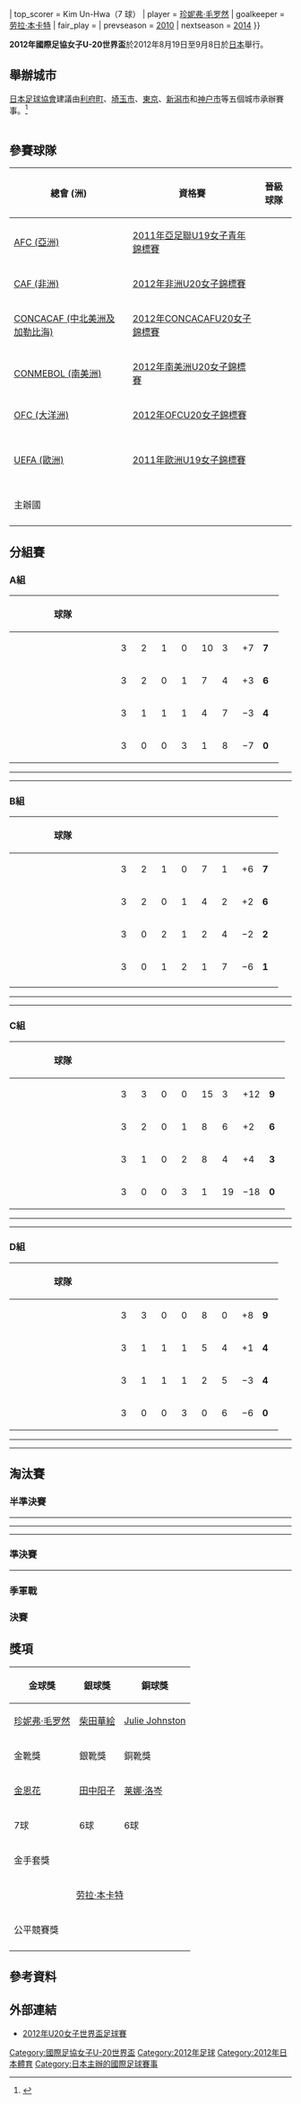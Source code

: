 {{lead section|time=2013-05-19T21:57:00+00:00}}
{{Infobox 國際足球賽事賽季
| tourney_name          = 國際足協女子U-20世界盃
| year                  = 2012年
| other_titles          = 2012 FIFA U-20女子ワールドカップ
| image                 = 2012年U20女子世界盃logo.jpg
| size                  = 200px
| caption               = 
| edition               = 6
| country               = 日本
| defending_champ_other = {{fbwu|20|GER}}
| dates                 = 8月19日–9月8日
| num_teams             = 16 隊
| confederations        = 6
| venues                = 5
| cities                = 5
| champion_other        = {{fbwu|20|USA}}
| count                 = 3
| second_other          = {{fbwu|20|GER}}
| third_other           = {{fbwu|20|JPN}}
| fourth_other          = {{fbwu|20|NGA}}
| matches               = 32
| goals                 = 104
| attendance            = {{#expr: 23995 + 2500 + 10065 + 10065 + 2400 + 2400 + 9430 + 9430 + 15545 + 15545 + 6630 + 6630 + 3100 + 3100+ 17234 + 17234 + 26273 + 26273 + 12863 + 12863 + 2450 + 2450 + 5420 + 5420 + 4735 + 16946 + 7135 + 21146 + 18217 + 7040 + 24633 + 24633}}
| top_scorer            = {{flagicon|PRK}} Kim Un-Hwa（7 球）
| player                = {{flagicon|GER}} [[珍妮弗·毛罗然|珍妮弗·毛罗然]]
| goalkeeper            = {{flagicon|GER}} [[劳拉·本卡特|劳拉·本卡特]]
| fair_play             = {{fbwu|20|JPN}}
| prevseason            = [[2010年國際足協女子U-20世界盃|2010]]
| nextseason            = [[2014年國際足協女子U-20世界盃|2014]]
}}

'''2012年國際足協女子U-20世界盃'''於2012年8月19日至9月8日於[[日本|日本]]舉行。

== 舉辦城市 ==
[[日本足球協會|日本足球協會]]建議由[[利府町|利府町]]、[[埼玉市|埼玉市]]、[[東京|東京]]、[[新潟市|新潟市]]和[[神户市|神户市]]等五個城市承辦賽事。<ref>{{cite web|url=http://mdn.mainichi.jp/mdnnews/sports/news/20120306p2g00m0sp127000c.html|title=Soccer: Miyagi among 5 venues proposed for Women's U-20 World Cup, Fukushima misses cut|publisher=Mainichi Shimbun|accessdate=2012-03-06|archiveurl=https://web.archive.org/web/20120306172126/http://mdn.mainichi.jp/mdnnews/sports/news/20120306p2g00m0sp127000c.html|archivedate=2012-03-06|deadurl=yes}}</ref>
<center>
{| class="wikitable" style="text-align:center"
|-
|-
!width=20%| [[利府町|利府町]]
!width=20%| [[埼玉市|埼玉市]]
!width=20%| [[東京|東京]]
!width=20%| [[神户市|神户市]]
!width=20%| [[广岛市|广岛市]]
|-
| [[宮城體育場|宮城體育場]] 
| [[埼玉市駒場體育場|埼玉市駒場體育場]] 
| [[國立霞丘陸上競技場|國立霞丘陸上競技場]] 
| [[神戶綜合運動公園世大運紀念體育場|神戶綜合運動公園世大運紀念體育場]]
| [[广岛广域公园陆上竞技场|广岛广域公园陆上竞技场]]
|-
| 容納人數: '''49,133'''
| 容納人數: '''21,500'''
| 容納人數: '''48,000'''
| 容納人數: '''45,000'''
| 容納人數: '''50,000'''
|-
| [[File:MiyagiStadiumTrackField.jpg|150px]]
| [[File:Komabastadium1.JPG|150px]]
| [[File:KokuritshuKasumigaoka-5.JPG|150px]]
| [[File:151017_Kobe_Universiade_Memorial_Stadium_Kobe_Japan02n.jpg|170px]]
| [[File:Bigarch050423.jpg|170px]]
|-
| <small>{{coord|38.335378|140.950567|region:JP_type:landmark|name=Miyagi Stadium}}</small>
| <small>{{coord|35.871475|139.665947|region:JP_type:landmark|name=Urawa Komaba Stadium}}</small>
| <small>{{coord|35.678084|139.714937|region:JP_type:landmark|name=National Olympic Stadium}}</small>
| <small>{{coord|34.682375|135.080348|region:JP_type:landmark|name=Kobe Universiade Memorial Stadium}}</small>
| <small>{{coord|34.440779|132.394281|region:JP_type:landmark|name=Hiroshima Big Arch}}</small>
|-
!rowspan=1 colspan=5|{{location map+ |Japan |float=center |width=500 |caption= |places=
{{location map~ |Japan |lat=38.335378 |long=140.950567 |label=[[利府町|利府町]]|position=bottom}}
{{location map~ |Japan |lat=35.871475 |long=139.665947 |label= [[埼玉市|埼玉市]] |position=left}}
{{location map~ |Japan |lat=35.678084 |long=139.714937 |label=[[東京都|東京都]] |position=right}}
{{location map~ |Japan |lat=34.682375 |long=135.080348 |label= [[神戶市|神戶市]] |position=top}}
{{location map~ |Japan |lat=34.440779 |long=132.394281 |label= [[廣島市|廣島市]] |position=bottom}}}}
|}
</center>

== 參賽球隊 ==

{| class=wikitable
! 總會 (洲)
! 資格賽
! 晉級球隊
|-
| [[亞洲足球聯盟|AFC (亞洲)]]
| [[2011年亞足聯U19女子青年錦標賽|2011年亞足聯U19女子青年錦標賽]]
| {{fbw|PRK}}<br />{{fbw|CHN}}<br />{{fbw|KOR}}
|-
| [[非洲足球協會|CAF (非洲)]]
| [[2012年非洲U20女子錦標賽|2012年非洲U20女子錦標賽]]
| {{fbw|NGA}}<br />{{fbw|GHA}}
|-
| [[中北美洲及加勒比海足球協會|CONCACAF (中北美洲及加勒比海)]]
| [[2012年CONCACAFU20女子錦標賽|2012年CONCACAFU20女子錦標賽]]
| {{fbw|USA}}<br />{{fbw|CAN}}<br />{{fbw|MEX}}
|-
| [[南美洲足球協會|CONMEBOL (南美洲)]]
| [[2012年南美洲U20女子錦標賽|2012年南美洲U20女子錦標賽]]
| {{fbw|BRA}}<br />{{fbw|ARG}}
|-
| [[大洋洲足球協會|OFC (大洋洲)]]
| [[2012年OFCU20女子錦標賽|2012年OFCU20女子錦標賽]]
| {{fbw|NZL}}
|-
| [[歐洲足球協會聯盟|UEFA (歐洲)]]
| [[2011年歐洲U19女子錦標賽|2011年歐洲U19女子錦標賽]]
| {{fbw|GER}}<br />{{fbw|ITA}}<br />{{fbw|SUI}}<br />{{fbw|NOR}}
|-
| colspan=2|主辦國
| {{fbw|JPN}}
|-
|}

== 分組賽 ==
=== A組 ===
{| class="wikitable" style="text-align:center;"
|-
!width=175 |球隊
!width=20 |{{Tooltip|賽|Played}}
!width=20 |{{Tooltip|勝|Won}}
!width=20 |{{Tooltip|和|Draw}}
!width=20 |{{Tooltip|負|Lost}}
!width=20 |{{Tooltip|入|Goals For}}
!width=20 |{{Tooltip|失|Goals Against}}
!width=20 |{{Tooltip|差|Goal Difference}}
!width=20 |{{Tooltip|分|Points}}
|- bgcolor = ccffcc
|align=left|{{fbwu|20|JPN}}
|3||2||1||0||10||3||+7||'''7'''
|- bgcolor = ccffcc
|align=left|{{fbwu|20|MEX}}
|3||2||0||1||7||4||+3||'''6'''
|-
|align=left|{{fbwu|20|NZL}}
|3||1||1||1||4||7||−3||'''4'''
|-
|align=left|{{fbwu|20|SUI}}
|3||0||0||3||1||8||−7||'''0'''
|}

{{footballbox
|date = 2012年8月19日
|time = 16:20
|team1 = {{fbwu-rt|20|NZL}}
|score = 2 – 1
|report = [http://www.fifa.com/u20womensworldcup/matches/round=258175/match=300200415/report.html 報告]
|team2 = {{fbwu|20|SUI}}
|goals1 =[[Evie_Millynn|Millynn]] {{goal|39}}<br />[[Rosie_White|White]] {{goal|52}}
|goals2 = [[Eseosa_Aigbogun|Aigbogun]] {{goal|90+1}}
|stadium = [[利府町|利府]], [[宮城體育場|宮城體育場]]
|attendance = 9,542人
|referee = Abirami Apbai（{{nfa|SIN}}）
}}
{{footballbox
|date = 2012年8月19日
|time = 19:20
|team1 = {{fbw-rt|JPN}} 
|score = 4 – 1
|report = [http://www.fifa.com/u20womensworldcup/matches/round=258175/match=300200435/report.html 報告]
|team2 = {{fbw|MEX}}
|goals1 = [[柴田華繪|柴田華繪]] {{goal|32}}<br />[[猶本光|猶本光]] {{goal|56}}<br />[[橫山久美|橫山久美]] {{goal|77}}<br />[[田中陽子|田中陽子]] {{goal|89|pen.}}
|goals2 = Huerta {{goal|90+1}}
|stadium = [[利府町|利府]], [[宮城體育場|宮城體育場]]
|attendance = 9,542人
|referee = Christine Baitinger（{{nfa|GER}}）
 
}}
----
{{footballbox
|date = 2012年8月22日
|time = 16:20
|team1 = {{fbwu-rt|20|MEX}}
|score = 2 – 0
|report = [http://www.fifa.com/u20womensworldcup/matches/round=258175/match=300200426/report.html 報告]
|team2 = {{fbwu|20|SUI}}
|goals1 = [[Sofia_Huerta|Huerta]] {{goal|46}} <br> [[Olivia_Jiménez|Jiménez]] {{goal|90+1}}
|stadium = [[利府町|利府]], [[宮城體育場|宮城體育場]]
|attendance = 9,061
|referee = Ana Marques（{{nfa|BRA}}）
}}
{{footballbox
|date = 2012年8月22日
|time = 19:20
|team1 = {{fbwu-rt|20|JPN}}
|score = 2 – 2
|report = [http://www.fifa.com/u20womensworldcup/matches/round=258175/match=300200443/report.html 報告]
|team2 = {{fbwu|20|NZL}}
|goals1 = [[Yōko_Tanaka|Tanaka]] {{goal|37}} <br> [[Ayaka_Michigami|Michigami]] {{goal|71}}
|goals2 = [[Ayu_Nakada|Nakada]] {{goal|11|o.g.}} <br> [[Rosie_White|White]] {{goal|15}}
|stadium = [[利府町|利府]], [[宮城體育場|宮城體育場]]
|attendance = 9,061
|referee = Silvia Spinelli（{{nfa|ITA}}）
}}
----
{{footballbox
|date = 2012年8月26日
|time = 19:20
|team1 = {{fbwu-rt|20|MEX}}
|score =  4 – 0
|report = [http://www.fifa.com/u20womensworldcup/matches/round=258175/match=300200441/report.html 報告]
|team2 = {{fbwu|20|NZL}}
|goals1 = [[Sofía_Huerta|Huerta]] {{goal|47}} <br> [[Natalia_Gómez-Junco|Gómez-Junco]] {{goal|74}} <br> [[Yamile_Franco|Franco]] {{goal|85}} <br> [[Olivia_Jiménez|Jiménez]] {{goal|87}}
|goals2 = 
|stadium = [[神戸市|神戸]], [[神戶綜合運動公園世大運紀念體育場|神戶綜合運動公園世大運紀念體育場]]
|attendance = 4,659
|referee = Teodora Albon（{{nfa|ROU}}）
}}
{{footballbox
|date = 2012年8月26日
|time = 19:20
|team1 = {{fbwu-rt|20|SUI}}
|score =  0 – 4
|report = [http://www.fifa.com/u20womensworldcup/matches/round=258175/match=300200428/report.html 報告]
|team2 = {{fbwu|20|JPN}}
|goals1 =
|goals2 = [[Yōko_Tanaka|Y. Tanaka]] {{goal|30}} {{goal|47}} <br> [[Asuka_Nishikawa|Nishikawa]] {{goal|52}} <br>  [[Hikaru_Naomoto|Naomoto]] {{goal|84|pen.}}
|stadium = [[東京|東京]], [[國立霞丘陸上競技場|國立霞丘陸上競技場]]
|attendance = 16,914
|referee = Margaret Domka（{{nfa|USA}}）
}}

=== B組 ===
{| class="wikitable" style="text-align:center;"
|-
!width=175 |球隊
!width=20 |{{Tooltip|賽|Played}}
!width=20 |{{Tooltip|勝|Won}}
!width=20 |{{Tooltip|和|Draw}}
!width=20 |{{Tooltip|負|Lost}}
!width=20 |{{Tooltip|入|Goals For}}
!width=20 |{{Tooltip|失|Goals Against}}
!width=20 |{{Tooltip|差|Goal Difference}}
!width=20 |{{Tooltip|分|Points}}
|- bgcolor=ccffcc
|align=left|{{fbwu|20|NGA}}
|3||2||1||0||7||1||+6||'''7'''
|- bgcolor=ccffcc
|align=left|{{fbwu|20|KOR}}
|3||2||0||1||4||2||+2||'''6'''
|-
|align=left|{{fbwu|20|BRA}}
|3||0||2||1||2||4||−2||'''2'''
|-
|align=left|{{fbwu|20|ITA}}
|3||0||1||2||1||7||−6||'''1'''
|-
|}

{{footballbox
|date = 2012年8月19日
|time = 15:00
|team1 = {{fbwu-rt|20|BRA}}
|score = 1 – 1
|report = [http://www.fifa.com/u20womensworldcup/matches/round=258175/match=300200422/report.html 報告]
|team2 = {{fbwu|20|ITA}}
|goals1 = [[Amanda_(footballer)|Amanda]] {{goal|90+2}}
|goals2 = [[Elena_Linari|Linari]] {{goal|38}}
|stadium = [[埼玉市駒場體育場|埼玉市駒場體育場]]
|attendance = 2,511人
|referee = Margaret Domka（{{nfa|USA}}）
}}
{{footballbox
|date = 2012年8月19日
|time = 18:00
|team1 = {{fbwu-rt|20|NGA}}
|score = 2 – 0
|report = [http://www.fifa.com/u20womensworldcup/matches/round=258175/match=300200436/report.html 報告]
|team2 = {{fbwu|20|KOR}}
|goals1 = [[Ngozi_Okobi|Okobi]] {{goal|15}}<br />[[Desire_Oparanozie|Oparanozie]] {{goal|67}}
|goals2 = 
|stadium = [[埼玉市駒場體育場|埼玉市駒場體育場]]
|attendance = 2,511人
|referee = Dianne Ferreira-James（{{nfa|GUY}}）
}}
----
{{footballbox
|date = 2012年8月22日
|time = 15:00
|team1 = {{fbwu-rt|20|BRA}}
|score = 1 – 1
|report = [http://www.fifa.com/u20womensworldcup/matches/round=258175/match=300200431/report.html 報告]
|team2 = {{fbwu|20|NGA}}
|goals1 = [[Giovanna_Oliveira|Giovanna Oliveira]] {{goal|87}}
|goals2 = [[Francisca_Ordega|Ordega]] {{goal|44}}
|stadium = [[埼玉市駒場體育場|埼玉市駒場體育場]]
|attendance = 2,539
|referee = Esther Staubli（{{nfa|SUI}}）
}}
{{footballbox
|date = 2012年8月22日
|time = 18:00
|team1 = {{fbwu-rt|20|ITA}}
|score = 0 – 2
|report = [http://www.fifa.com/u20womensworldcup/matches/round=258175/match=300200444/report.html 報告]
|team2 = {{fbwu|20|KOR}}
|goals1 =
|goals2 = [[Lee_Geum-Min|Lee Geum-Min]] {{goal|54}} <br> [[Jeoun_Eun-Ha|Jeoun Eun-Ha]] {{goal|56}}
|stadium = [[埼玉市駒場體育場|埼玉市駒場體育場]]
|attendance = 2,539
|referee = Lucila Venegas（{{nfa|MEX}}）
}}
----
{{footballbox
|date = 2012年8月26日
|time = 16:20
|team1 = {{fbwu-rt|20|ITA}}
|score = 0 – 4
|report = [http://www.fifa.com/u20womensworldcup/matches/round=258175/match=300200430/report.html 報告]
|team2 = {{fbwu|20|NGA}}
|goals1 =
|goals2 = [[Francisca_Ordega|Ordega]] {{goal|22||40||47}}<br/>[[Osarenoma_Igbinovia|Igbinovia]] {{goal|86}}
|stadium = [[神戸市|神戸]], [[神戶綜合運動公園世大運紀念體育場|神戶綜合運動公園世大運紀念體育場]]
|attendance = 4,659
|referee = Qin Liang（{{nfa|CHN}}）
}}
{{footballbox
|date = 2012年8月26日
|time = 16:20
|team1 = {{fbwu-rt|20|KOR}}
|score = 2 – 0
|report = [http://www.fifa.com/u20womensworldcup/matches/round=258175/match=300200445/report.html 報告]
|team2 = {{fbwu|20|BRA}}
|goals1 = [[Jeoun_Eun-Ha|Jeoun Eun-Ha]] {{goal|74||82}}
|goals2 = 
|stadium = [[東京|東京]], [[國立霞丘陸上競技場|國立霞丘陸上競技場]]
|attendance = 16,914
|referee = Christine Baitinger（{{nfa|GER}}）
}}

=== C組 ===
{| class="wikitable" style="text-align:center;"
|-
!width=175 |球隊
!width=20 |{{Tooltip|賽|Played}}
!width=20 |{{Tooltip|勝|Won}}
!width=20 |{{Tooltip|和|Draw}}
!width=20 |{{Tooltip|負|Lost}}
!width=20 |{{Tooltip|入|Goals For}}
!width=20 |{{Tooltip|失|Goals Against}}
!width=20 |{{Tooltip|差|Goal Difference}}
!width=20 |{{Tooltip|分|Points}}
|-bgcolor=ccffcc
|align=left|{{fbwu|20|PRK}}
|3||3||0||0||15||3||+12||'''9'''
|-bgcolor=ccffcc
|align=left|{{fbwu|20|NOR}}
|3||2||0||1||8||6||+2||'''6'''
|-
|align=left|{{fbwu|20|CAN}}
|3||1||0||2||8||4||+4||'''3'''
|-
|align=left|{{fbwu|20|ARG}}
|3||0||0||3||1||19||−18||'''0'''
|}

{{footballbox
|date = 2012年8月20日
|time = 16:00
|team1 = {{fbwu-rt|20|PRK}}
|score = 4 – 2
|report = [http://www.fifa.com/u20womensworldcup/matches/round=258175/match=300200414/report.html 報告]
|team2 = {{fbwu|20|NOR}}
|goals1 = [[Yun_Hyon-Hi|Yun Hyon-Hi]] {{goal|15||40|pen.}}<br />[[Kim_Un-Hwa|Kim Un-Hwa]] {{goal|72}}<br />[[Kim_Su-Gyong|Kim Su-Gyong]] {{goal|77}}
|goals2 = [[Caroline_Hansen|Hansen]] {{goal|23}}<br />[[阿达·海格贝尔格|海格贝尔格]] {{goal|54}}
|stadium = [[神戸市|神戸]], [[神戶綜合運動公園世大運紀念體育場|神戶綜合運動公園世大運紀念體育場]]
|attendance = 3,468
|referee = Lucila Venegas（{{nfa|MEX}}）
}}
{{footballbox
|date = 2012年8月20日
|time = 19:00
|team1 = {{fbwu-rt|20|ARG}}
|score = 0 – 6
|report = [http://www.fifa.com/u20womensworldcup/matches/round=258175/match=300200427/report.html 報告]
|team2 = {{fbwu|20|CAN}}
|goals1 =
|goals2 = [[Shelina_Zadorsky|Zadorsky]] {{goal|7|pen.}}<br />[[Jaclyn_Sawicki|Sawicki]] {{goal|20}}<br />[[Adriana_Leon|Leon]] {{goal|22||42||45+1}}<br />[[Catherine_Charron-Delage|Charron-Delage]] {{goal|86}}
|stadium = [[神戸市|神戸]], [[神戶綜合運動公園世大運紀念體育場|神戶綜合運動公園世大運紀念體育場]]
|attendance = 3,468
|referee = Esther Staubli（{{nfa|SUI}}）
}}
----
{{footballbox
|date = 2012年8月23日
|time = 16:00
|team1 = {{fbwu-rt|20|PRK}}
|score = 9 – 0
|report = [http://www.fifa.com/u20womensworldcup/matches/round=258175/match=300200433/report.html 報告]
|team2 = {{fbwu|20|ARG}}
|goals1 = [[Yun_Hyon-Hi|Yun Hyon-Hi]] {{goal|16}}<br />[[Kim_Un-Hwa|Kim Un-Hwa]] {{goal|26||30||41||45+2||56}}<br />[[Kim_Su-Gyong|Kim Su-Gyong]] {{goal|38||44||55}}
|goals2 = 
|stadium = [[神戸市|神戸]], [[神戶綜合運動公園世大運紀念體育場|神戶綜合運動公園世大運紀念體育場]]
|attendance = 3,144
|referee = Fadouma Dia（{{nfa|SEN}}）
}}
{{footballbox
|date = 2012年8月23日
|time = 19:00
|team1 = {{fbwu-rt|20|NOR}}
|score = 2 – 1
|report =[http://www.fifa.com/u20womensworldcup/matches/round=258175/match=300200438/report.html 報告]
|team2 = {{fbwu|20|CAN}}
|goals1 =[[阿达·海格贝尔格|海格贝尔格]] {{goal|52}}<br />[[Andrine_Hegerberg|An. Hegerberg]] {{goal|79}}
|goals2 =[[Jenna_Richardson|Richardson]] {{goal|44}}
|stadium = [[神戸市|神戸]], [[神戶綜合運動公園世大運紀念體育場|神戶綜合運動公園世大運紀念體育場]]
|attendance = 3,144
|referee = Qin Liang（{{nfa|CHN}}）
}}
----
{{footballbox
|date = 2012年8月27日
|time = 19:00
|team1 = {{fbwu-rt|20|NOR}}
|score = 3 – 0
|report = [http://www.fifa.com/u20womensworldcup/matches/round=258175/match=300200434/report.html 報告]
|team2 = {{fbwu|20|ARG}}
|goals1 = [[Emilie_Haavi|Haavi]] {{goal|25}}<br />[[Caroline_Hansen|Hansen]] {{goal|70}}<br />[[Andrine_Hegerberg|An. Hegerberg]] {{goal|85}}<br />[[Ina_Skaug|Skaug]] {{goal|90+3}}
|goals2 = [[Yael_Oviedo|Oviedo]] {{goal|82}}
|stadium = [[利府町|利府]], [[宮城體育場|宮城體育場]]
|attendance = 1,712
|referee = Nami Sato（{{nfa|JPN}}）
}}
{{footballbox
|date = 2012年8月27日
|time = 19:00
|team1 = {{fbwu-rt|20|CAN}}
|score = 1 – 2
|report = [http://www.fifa.com/u20womensworldcup/matches/round=258175/match=300200439/report.html 報告]
|team2 = {{fbwu|20|PRK}}
|goals1 = [[Christine_Exeter|Exeter]] {{goal|12}}
|goals2 = [[Kim_Un-Hwa|Kim Un-Hwa]] {{goal|33}}<br />[[Yun_Hyon-Hi|Yun Hyon-Hi]] {{goal|78|pen.}}
|stadium = [[埼玉市駒場體育場|埼玉市駒場體育場]]
|attendance = 4,182
|referee = Pernilla Larsson（{{nfa|SWE}}）
}}

=== D組 ===
{| class="wikitable" style="text-align:center;"
|-
!width=175 |球隊
!width=20 |{{Tooltip|賽|Played}}
!width=20 |{{Tooltip|勝|Won}}
!width=20 |{{Tooltip|和|Draw}}
!width=20 |{{Tooltip|負|Lost}}
!width=20 |{{Tooltip|入|Goals For}}
!width=20 |{{Tooltip|失|Goals Against}}
!width=20 |{{Tooltip|差|Goal Difference}}
!width=20 |{{Tooltip|分|Points}}
|-bgcolor=ccffcc
|align=left|{{fbwu|20|GER}}
|3||3||0||0||8||0||+8||'''9'''
|-bgcolor=ccffcc
|align=left|{{fbwu|20|USA}}
|3||1||1||1||5||4||+1||'''4'''
|-
|align=left|{{fbwu|20|CHN}}
|3||1||1||1||2||5||−3||'''4'''
|-
|align=left|{{fbwu|20|GHA}}
|3||0||0||3||0||6||−6||'''0'''
|}

{{footballbox
|date = 2012年8月20日
|time = 16:00
|team1 = {{fbwu-rt|20|GHA}}
|score = 0 – 4
|report = [http://www.fifa.com/u20womensworldcup/matches/round=258175/match=300200417/report.html 報告]
|team2 = {{fbwu|20|USA}}
|goals1 =
|goals2 = [[Linda_Addai|Addai]] {{goal|20|o.g.}}<br />[[Maya_Hayes|Hayes]] {{goal|50||74||90+2}}
|stadium = [[广岛广域公园陆上竞技场|广岛广域公园陆上竞技场]]
|attendance = 2,582
|referee = Teodora Albon（{{nfa|ROU}}）
}}
{{footballbox
|date = 2012年8月20日
|time = 19:00
|team1 = {{fbwu-rt|20|GER}}
|score = 4 – 0
|report = [http://www.fifa.com/u20womensworldcup/matches/round=258175/match=300200440/report.html 報告]
|team2 = {{fbwu|20|CHN}}
|goals1 = [[莱娜·洛岑|洛岑]] {{goal|3}}<br />[[Anja_Hegenauer|Hegenauer]] {{goal|45}}<br />[[Lin_Yuping|Lin Yuping]] {{goal|74|o.g.}}<br />[[Luisa_Wensing|Wensing]] {{goal|90+1}}
|goals2 = 
|stadium = [[广岛广域公园陆上竞技场|广岛广域公园陆上竞技场]]
|attendance = 2,582
|referee = Ana Marques（{{nfa|BRA}}）
}}
----
{{footballbox
|date = 2012年8月23日
|time = 16:00
|team1 = {{fbwu-rt|20|GHA}}
|score = 0 – 1
|report = [http://www.fifa.com/u20womensworldcup/matches/round=258175/match=300200437/report.html 報告]
|team2 = {{fbwu|20|GER}}
|goals1 =
|goals2 = [[Lina_Magull|Magull]] {{goal|90+1}}
|stadium = [[广岛广域公园陆上竞技场|广岛广域公园陆上竞技场]]
|attendance = 3,559
|referee = Nami Sato（{{nfa|JPN}}）
}}
{{footballbox
|date = 2012年8月23日
|time = 19:00
|team1 = {{fbwu-rt|20|USA}}
|score = 1 – 1
|report = [http://www.fifa.com/u20womensworldcup/matches/round=258175/match=300200425/report.html 報告]
|team2 = {{fbwu|20|CHN}}
|goals1 = [[Maya_Hayes|Hayes]] {{goal|36}}
|goals2 = [[Shen_Lili|Shen Lili]] {{goal|19}}
|stadium = [[广岛广域公园陆上竞技场|广岛广域公园陆上竞技场]]
|attendance = 3,559
|referee = Pernilla Larsson（{{nfa|SWE}}）
}}
----
{{footballbox
|date = 2012年8月27日
|time = 16:00
|team1 = {{fbwu-rt|20|USA}}
|score = 0 – 3
|report = [http://www.fifa.com/u20womensworldcup/matches/round=258175/match=300200418/report.html 報告]
|team2 = {{fbwu|20|GER}}
|goals1 =
|goals2 = [[莱娜·洛岑|洛岑]] {{goal|35||53}}<br/>[[梅拉妮·洛伊波尔茨|洛伊波尔茨]] {{goal|55}}
|stadium = [[利府町|利府]], [[宮城體育場|宮城體育場]]
|attendance = 1,712
|referee = Abirami Apbai（{{nfa|SIN}}）
}}
{{footballbox
|date = 2012年8月27日
|time = 16:00
|team1 = {{fbwu-rt|20|CHN}}
|score = 1 – 0
|report = [http://www.fifa.com/u20womensworldcup/matches/round=258175/match=300200442/report.html 報告]
|team2 = {{fbwu|20|GHA}}
|goals1 = [[Zhao_Xindi|Zhao Xindi]] {{goal|35}}
|goals2 = 
|stadium = [[埼玉市駒場體育場|埼玉市駒場體育場]]
|attendance = 4,182
|referee = Dianne Ferreira-James（{{nfa|GUY}}）
}}

== 淘汰賽 ==
{{Round8-with third
<!--Date-Place|Team 1|Score 1|Team 2|Score 2-->
<!--半準決賽-->
|8月30日—[[國立市|國立市]]|{{fbwu|20|NGR}}{{aet}}|1|{{fbwu|20|MEX}}|0
|8月31日—[[埼玉縣|埼玉縣]]|{{fbwu|20|PRK}}|1|{{fbwu|20|USA}}{{aet}}|2
|8月30日—[[國立市|國立市]]|{{fbwu|20|JPN}}|3|{{fbwu|20|KOR}}|1
|8月31日—[[埼玉縣|埼玉縣]]|{{fbwu|20|GER}}|4|{{fbwu|20|NOR}}|0
<!--準決賽-->
|9月4日—[[國立市|國立市]]|{{fbwu|20|NGR}}|0|{{fbwu|20|USA}}|2
|9月4日—[[國立市|國立市]]|{{fbwu|20|JPN}}|0|{{fbwu|20|GER}}|3
<!--決賽-->
|9月8日—[[國立市|國立市]]|{{fbwu|20|USA}}|1|{{fbwu|20|GER}}|0
<!--季軍戰-->
|9月8日—[[國立市|國立市]]|{{fbwu|20|NGR}}|1|{{fbwu|20|JPN}}|2
}}

=== 半準決賽 ===
{{Football box
|date = 2012年8月30日
|time = 16:00
|team1 = {{fbwu-rt|20|NGR}}
|score = 1 – 0
|aet = yes
|report = [http://www.fifa.com/u20womensworldcup/matches/round=258187/match=300200429/report.html 報告]
|team2 = {{fbwu|20|MEX}}
|goals1 = [[Desire_Oparanozie|Oparanozie]] {{goal|109}}
|goals2 =
|stadium= [[東京|東京]]，[[國立霞丘陸上競技場|國立霞丘陸上競技場]]
|attendance = 24,097
|referee = [[Abirami_Apbai|Abirami Apbai]]（{{nfa|SIN}}）
}}
----
{{Football box
|date = 2012年8月30日
|time = 19:30
|team1 = {{fbwu-rt|20|JPN}}
|score = 3 – 1
|report = [http://www.fifa.com/u20womensworldcup/matches/round=258187/match=300200429/report.html 報告]
|team2 = {{fbwu|20|KOR}}
|goals1 = [[Hanae_Shibata|Shibata]] {{goal|8||19}}<br/>[[Yōko_Tanaka|Y. Tanaka]] {{goal|37}}
|goals2 = [[Jeoun_Eun-Ha|Jeoun Eun-Ha]] {{goal|15}}
|stadium= [[東京|東京]]，[[國立霞丘陸上競技場|國立霞丘陸上競技場]]
|attendance = 24,097
|referee = [[Teodora_Albon|Teodora Albon]]（{{nfa|ROU}}）
}}
----
{{footballbox
|date = 2012年8月31日
|time = 16:00
|team1 = {{fbwu-rt|20|GER}}
|score = 4 – 0
|report = [http://www.fifa.com/u20womensworldcup/matches/round=258187/match=300200421/report.html 報告]
|team2 = {{fbwu|20|NOR}}
|goals1 = [[莱娜·洛岑|洛岑]] {{goal|5||20}}<br>[[梅拉妮·洛伊波尔茨|洛伊波尔茨]] {{goal|7}}<br>[[Luisa_Wensing|Wensing]] {{goal|85}}
|goals2 =
|stadium = [[埼玉市駒場體育場|埼玉市駒場體育場]]
|attendance = 6,284
|referee = [[Teodora_Albon|Teodora Albon]]（{{nfa|ROU}}）
}}
----
{{footballbox
|date = 2012年8月31日
|time = 19:30
|team1 = {{fbwu-rt|20|PRK}}
|score = 1 – 2
|aet = yes
|report = [http://www.fifa.com/u20womensworldcup/matches/round=258187/match=300200416/report.html 報告]
|team2 = {{fbwu|20|USA}}
|goals1 =[[Kim_Su-Gyong|Kim Su-Gyong]] {{goal|75}}
|goals2 = [[Vanessa_DiBernardo|DiBernardo]] {{goal|52}}<br/>[[Chi_Ubogagu|Ubogagu]] {{goal|98}}
|stadium = [[埼玉市駒場體育場|埼玉市駒場體育場]]
|attendance = 6,284
|referee = [[Silvia_Spinelli|Silvia Spinelli]]（{{nfa|ITA}}）
}}

=== 準決賽 ===
{{footballbox
|date = 2012年9月4日
|time = 16:00
|team1 = {{fbwu-rt|20|NGR}}
|score = 0 – 2
|report = [http://www.fifa.com/u20womensworldcup/matches/round=258189/match=300200424/report.html 報告]
|team2 = {{fbwu|20|USA}}
|goals1 =
|goals2 = [[Morgan_Brian|Brian]] {{goal|22}}<br> [[Kealia_Ohai|Ohai]] {{goal|70}}
|stadium= [[東京|東京]]，[[國立霞丘陸上競技場|國立霞丘陸上競技場]]
|attendance = 28,306
|referee = Esther Staubli（{{nfa|SUI}}）
}}
----
{{Football box
|date = 2012年9月4日
|time = 19:30
|team1 = {{fbwu-rt|20|JPN}}
|score = 0 – 3
|report = [http://www.fifa.com/u20womensworldcup/matches/round=258189/match=300200419/report.html 報告]
|team2 = {{fbwu|20|GER}}
|goals1 =
|goals2 = [[梅拉妮·洛伊波尔茨|洛伊波尔茨]] {{goal|1}} <br> [[珍妮弗·毛罗然|毛罗然]] {{goal|13}} <br> [[莱娜·洛岑|洛岑]] {{goal|19}}
|stadium= [[東京|東京]]，[[國立霞丘陸上競技場|國立霞丘陸上競技場]]
|attendance = 28,306
|referee = Lucila Venegas（{{nfa|MEX}}）
}}

=== 季軍戰 ===
{{Football box
|date = 2012年9月8日
|time = 15:30
|team1 = {{fbwu-rt|20|NGR}} 
|score = 1 – 2
|report = [http://www.fifa.com/u20womensworldcup/matches/round=258191/match=300200420/report.html 報告]
|team2 = {{fbwu|20|JPN}} 
|goals1 = [[Desire_Oparanozie|Oparanozie]] {{goal|73}}
|goals2 = [[Yōko_Tanaka|Y. Tanaka]] {{goal|24}}<br/>[[Asuka_Nishikawa|Nishikawa]] {{goal|50}}
|stadium= [[東京|東京]]，[[國立霞丘陸上競技場|國立霞丘陸上競技場]]
|attendance = 31,114
|referee = Margaret Domka（{{nfa|USA}}）
}}

=== 決賽 ===
{{footballbox
|date = 2012年9月8日
|time = 19:20
|team1 = {{fbwu-rt|20|USA}} 
|score = 1 – 0
|report = [http://www.fifa.com/u20womensworldcup/matches/round=258193/match=300200423/report.html 報告]
|team2 = {{fbwu|20|GER}} 
|goals1 =[[Kealia_Ohai|Ohai]] {{goal|44}}
|goals2= 
|stadium= [[東京|東京]]，[[國立霞丘陸上競技場|國立霞丘陸上競技場]]
|attendance = 31,114
|referee = Pernilla Larsson（{{nfa|SWE}}）
}}

== 獎項 ==
{| class="wikitable" style="margin:auto"
|-
!金球獎
!銀球獎
!銅球獎
|-
|{{flagicon|GER}} [[珍妮弗·毛罗然|珍妮弗·毛罗然]]
|{{flagicon|JPN}} [[柴田華絵|柴田華絵]]
|{{flagicon|USA}} [[Julie_Johnston_(footballer)|Julie Johnston]]
|-
!金靴獎
!銀靴獎
!銅靴獎
|-
|{{flagicon|PRK}} [[金恩花|金恩花]]
|{{flagicon|JPN}} [[田中阳子|田中阳子]]
|{{flagicon|GER}} [[莱娜·洛岑|莱娜·洛岑]]
|- style="text-align:center;"
|7球
|6球
|6球
|-
!colspan="3"| 金手套獎
|-
| colspan="3" style="text-align:center;"|{{flagicon|GER}} [[劳拉·本卡特|劳拉·本卡特]] 
|-
!colspan="3"| 公平競賽獎
|-
| colspan="3" style="text-align:center;"|{{fbwu|20|JPN}}
|}

== 參考資料 ==
{{reflist}}

== 外部連結 ==
* [http://www.fifa.com/u20womensworldcup 2012年U20女子世界盃足球賽]{{Wayback|url=http://www.fifa.com/u20womensworldcup |date=20130110022654 }}

{{國際足協女子U-20世界盃}}
[[Category:國際足協女子U-20世界盃|Category:國際足協女子U-20世界盃]]
[[Category:2012年足球|Category:2012年足球]]
[[Category:2012年日本體育|Category:2012年日本體育]]
[[Category:日本主辦的國際足球賽事|Category:日本主辦的國際足球賽事]]